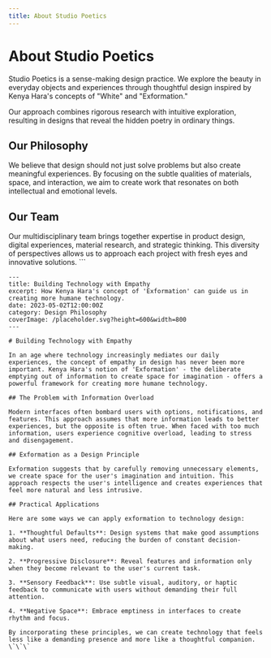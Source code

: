 ```yaml
---
title: About Studio Poetics
---
```


# About Studio Poetics

Studio Poetics is a sense-making design practice. We explore the beauty in everyday objects and experiences through thoughtful design inspired by Kenya Hara's concepts of "White" and "Exformation."

Our approach combines rigorous research with intuitive exploration, resulting in designs that reveal the hidden poetry in ordinary things.

## Our Philosophy

We believe that design should not just solve problems but also create meaningful experiences. By focusing on the subtle qualities of materials, space, and interaction, we aim to create work that resonates on both intellectual and emotional levels.

## Our Team

Our multidisciplinary team brings together expertise in product design, digital experiences, material research, and strategic thinking. This diversity of perspectives allows us to approach each project with fresh eyes and innovative solutions.
\`\`\`

```mdx file="content/journal/technology-with-empathy.mdx"
---
title: Building Technology with Empathy
excerpt: How Kenya Hara's concept of 'Exformation' can guide us in creating more humane technology.
date: 2023-05-02T12:00:00Z
category: Design Philosophy
coverImage: /placeholder.svg?height=600&width=800
---

# Building Technology with Empathy

In an age where technology increasingly mediates our daily experiences, the concept of empathy in design has never been more important. Kenya Hara's notion of 'Exformation' - the deliberate emptying out of information to create space for imagination - offers a powerful framework for creating more humane technology.

## The Problem with Information Overload

Modern interfaces often bombard users with options, notifications, and features. This approach assumes that more information leads to better experiences, but the opposite is often true. When faced with too much information, users experience cognitive overload, leading to stress and disengagement.

## Exformation as a Design Principle

Exformation suggests that by carefully removing unnecessary elements, we create space for the user's imagination and intuition. This approach respects the user's intelligence and creates experiences that feel more natural and less intrusive.

## Practical Applications

Here are some ways we can apply exformation to technology design:

1. **Thoughtful Defaults**: Design systems that make good assumptions about what users need, reducing the burden of constant decision-making.

2. **Progressive Disclosure**: Reveal features and information only when they become relevant to the user's current task.

3. **Sensory Feedback**: Use subtle visual, auditory, or haptic feedback to communicate with users without demanding their full attention.

4. **Negative Space**: Embrace emptiness in interfaces to create rhythm and focus.

By incorporating these principles, we can create technology that feels less like a demanding presence and more like a thoughtful companion.
\`\`\`
